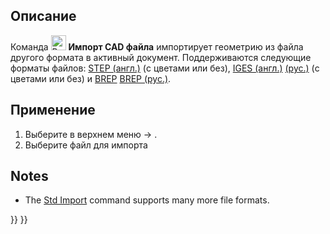 <languages/>

{{Docnav/ru
|[[Part_Defeaturing/ru|Удаление конструктивного элемента]]
|[[Part_Export/ru|Экспорт CAD файла]]
|[[Part_Workbench/ru|Деталь]]
|IconL=Part_Defeaturing.svg
|IconR=Part_Export.svg
|IconC=Workbench_Part.svg
}}

{{GuiCommand/ru
|Name=Part Import‏‎
|Name/ru=Импорт CAD файла‏‎
|MenuLocation=Деталь → Импорт CAD файла...
|Workbenches=[[Part Workbench/ru|Деталь]]
|SeeAlso=[[Std_Import/ru|Импортировать...]], [[Import_Export|Импорт и экспорт]]
}}

<span id="Description"></span>
== Описание == 

Команда [[Image:Part_Import.svg|24px]] '''Импорт CAD файла''' импортирует геометрию из файла другого формата в активный документ. Поддерживаются следующие форматы файлов: [http://en.wikipedia.org/wiki/Step_file STEP (англ.)] (с цветами или без), [http://en.wikipedia.org/wiki/IGES IGES (англ.)] [https://ru.wikipedia.org/wiki/IGES (рус.)] (с цветами или без) и [http://en.wikipedia.org/wiki/BREP BREP] [https://ru.wikipedia.org/wiki/Граничное_представление BREP (рус.)].

<span id="Usage"></span>
==Применение==

<div class="mw-translate-fuzzy">
# Выберите в верхнем меню {{KEY|Деталь}}  →  {{KEY|[[Image:Part ImportCAD.png|24px]]  Импорт CAD}}.
# Выберите файл для импорта
</div>

==Notes==

* The [[Std_Import|Std Import]] command supports many more file formats.


{{Docnav/ru
|[[Part_Defeaturing/ru|Удаление конструктивного элемента]]
|[[Part_Export/ru|Экспорт CAD файла]]
|[[Part_Workbench/ru|Деталь]]
|IconL=Part_Defeaturing.svg
|IconR=Part_Export.svg
|IconC=Workbench_Part.svg
}}

{{Part_Tools_navi{{#translation:}}}}
{{Userdocnavi{{#translation:}}}}
